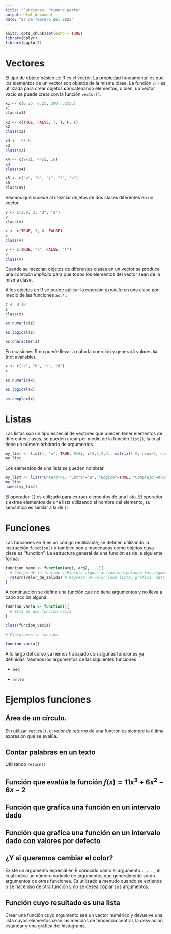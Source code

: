 ```yaml
---
title: "Funciones. Primera parte"
output: html_document
date: "27 de febrero del 2025"
---
```


```r
knitr::opts_chunk$set(echo = TRUE)
library(dplyr)
library(ggplot2)
```


# Vectores

El tipo de objeto básico de R es el vector. La propiedad fundamental es que los elementos de un vector son objetos de la misma clase. La función `c()` es utilizada para crear objetos **c**oncatenando elementos, o bien, un vector vacío se puede crear con la función `vector()`.

```r
x1 <- c(0.25, 0.25, 200, 32555)
x1
class(x1)
```


```r
x2 <- c(TRUE, FALSE, T, T, F, F)
x2
class(x2)
```


```r
x3 <- -5:15
x3
class(x3)
```


```r
x4 <- c(9+1i, 4-5i, 16)
x4
class(x4)
```


```r
x5 <- c("a", "b", "j", "l", "v")
x5
class(x5)
```


Veamos qué sucede al mezclar objetos de dos clases diferentes en un vector.

```r
v <- c(1.9, 2, "d", "a")
v
class(v)
```


```r
v <- c(TRUE, 3, 6, FALSE)
v
class(v)
```


```r
v <- c(TRUE, "a", FALSE, "f")
v
class(v)
```


Cuando se mezclan objetos de diferentes clases en un vector se produce una *coerción implícita* para que todos los elementos del vector sean de la misma clase.

A los objetos en R se puede aplicar la *coerción explícita* en una clase por medio de las funciones `as.*` .

```r
z <- 0:10
z
class(z)
```

```r
as.numeric(z)
```


```r
as.logical(z)
```


```r
as.character(z)
```


En ocasiones R no puede llevar a cabo la coerción y generará valores `NA` (not available).

```r
x <- c("a", "b", "c", "d")
x
```


```r
as.numeric(x)
```


```r
as.logical(x)
```


```r
as.complex(x)
```



# Listas

Las listas son un tipo especial de vectores que pueden tener elementos de diferentes clases, se pueden crear por medio de la función `list()`, la cual tiene un número arbitrario de argumentos.

```r
my_list <- list(1, "a", TRUE, 8+8i, c(5,5,5,5), matrix(1:6, nrow=2, ncol=3))
my_list
```

Los elementos de una lista se pueden nombrar.

```r
my_list <- list("Entero"=1, "Letra"="a", "Logico"=TRUE, "Complejo"=8+8i, "Vector"=c(5,5,5,5), "Matriz"=matrix(1:6, nrow=2, ncol=3))
my_list
names(my_list)
```



El operador `[[` es utilizado para extraer elementos de una lista. El operador `$` extrae elementos de una lista utilizando el nombre del elemento, su semántica es similar a la de `[[` .


# Funciones

Las funciones en R es un código reutilizable, se definen utilizando la instrucción `function()` y también son almacenadas como objetos cuya clase es "function". La estructura general de una función es de la siguiente forma:

```r
function_name <- function(arg1, arg2, ...){
  # Cuerpo de la función : Ejecuta alguna acción manipulando los argumentos
  return(valor_de_salida) # Regresa un valor (una lista, gráfica, data frame ...), en ocasiones no es necesario incluirlo
}
```


A continuación se define una función que no tiene argumentos y no lleva a cabo acción alguna.

```r
funcion_vacia <- function(){
  # Esta es una función vacía
}

class(funcion_vacia)

# Ejecutamos la función

funcion_vacia()
```



A lo largo del curso ya hemos trabajado con algunas funciones ya definidas. Veamos los argumentos de las siguientes funciones

* `seq`



* `rnorm`




# Ejemplos funciones



## Área de un círculo.

Sin utilizar `return()`, el *valor de retorno* de una función es siempre la última expresión que se evalúa.




## Contar palabras en un texto

Utilizando `return()`



## Función que evalúa la función $f(x)=11x^3+6x^2-6x-2$



## Función que grafica una función en un intervalo dado



## Función que grafica una función en un intervalo dado con valores por defecto



## ¿Y si queremos cambiar el color?

Existe un argumento especial en R conocido como el argumento `. . .` , el cual indica un número variable de argumentos que generalmente serán argumentos de otras funciones. Es utilizado a menudo cuando se extiende o se hace uso de otra función y no se desea copiar sus argumentos.



## Función cuyo resultado es una lista

Crear una función cuyo argumento sea un vector numérico y devuelve una lista cuyos elementos sean las medidas de tendencia central, la desviación estándar y una gráfica del histograma.




